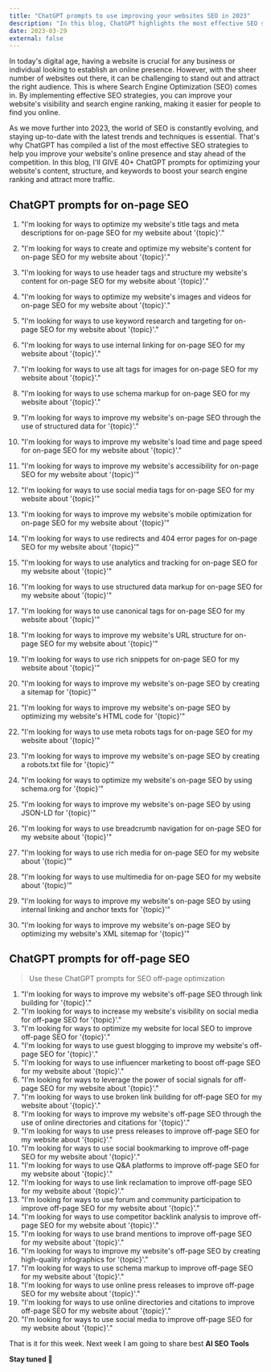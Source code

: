 ```yaml
---
title: "ChatGPT prompts to use improving your websites SEO in 2023"
description: "In this blog, ChatGPT highlights the most effective SEO strategies to improve your website's online visibility and search engine ranking in 2023. Learn how to optimize your website's content, structure, and keywords to attract more traffic and increase your online presence. Stay ahead of the competition and master the latest SEO techniques with ChatGPT's expert insights."
date: 2023-03-29
external: false
---
```


In today's digital age, having a website is crucial for any business or individual looking to establish an online presence. However, with the sheer number of websites out there, it can be challenging to stand out and attract the right audience. This is where Search Engine Optimization (SEO) comes in. By implementing effective SEO strategies, you can improve your website's visibility and search engine ranking, making it easier for people to find you online.

As we move further into 2023, the world of SEO is constantly evolving, and staying up-to-date with the latest trends and techniques is essential. That's why ChatGPT has compiled a list of the most effective SEO strategies to help you improve your website's online presence and stay ahead of the competition. In this blog, I'll GIVE 40+ ChatGPT prompts for optimizing your website's content, structure, and keywords to boost your search engine ranking and attract more traffic.

## ChatGPT prompts for on-page SEO

1. "I'm looking for ways to optimize my website's title tags and meta descriptions for on-page SEO
for my website about '{topic}'."
2. "I'm looking for ways to create and optimize my website's content for on-page SEO for my
website about '{topic}'."
3. "I'm looking for ways to use header tags and structure my website's content for on-page SEO for
my website about '{topic}'."
4. "I'm looking for ways to optimize my website's images and videos for on-page SEO for my
website about '{topic}'."
5. "I'm looking for ways to use keyword research and targeting for on-page SEO for my website about '{topic}'."
6. "I'm looking for ways to use internal linking for on-page SEO for my website about '{topic}'."
7. "I'm looking for ways to use alt tags for images for on-page SEO for my website about '{topic}'."
8. "I'm looking for ways to use schema markup for on-page SEO for my website about '{topic}'."

9. "I'm looking for ways to improve my website's on-page SEO through the use of structured data for '{topic}'."
10. "I'm looking for ways to improve my website's load time and page speed for on-page SEO for my website about '{topic}'."
11. "I'm looking for ways to improve my website's accessibility for on-page SEO for my website about
'{topic}'"
12. "I'm looking for ways to use social media tags for on-page SEO for my website about '{topic}'"
13. "I'm looking for ways to improve my website's mobile optimization for on-page SEO for my
website about '{topic}'"
14. "I'm looking for ways to use redirects and 404 error pages for on-page SEO for my website about
'{topic}'"
15. "I'm looking for ways to use analytics and tracking for on-page SEO for my website about '{topic}'"

16. "I'm looking for ways to use structured data markup for on-page SEO for my website about
'{topic}'"
17. "I'm looking for ways to use canonical tags for on-page SEO for my website about '{topic}'"
18. "I'm looking for ways to improve my website's URL structure for on-page SEO for my website
about '{topic}'"
19. "I'm looking for ways to use rich snippets for on-page SEO for my website about '{topic}'"
20. "I'm looking for ways to improve my website's on-page SEO by creating a sitemap for '{topic}'"
21. "I'm looking for ways to improve my website's on-page SEO by optimizing my website's HTML
code for '{topic}'"
22. "I'm looking for ways to use meta robots tags for on-page SEO for my website about '{topic}'"
23. "I'm looking for ways to improve my website's on-page SEO by creating a robots.txt file for
'{topic}'"
24. "I'm looking for ways to optimize my website's on-page SEO by using schema.org for '{topic}'"
25. "I'm looking for ways to improve my website's on-page SEO by using JSON-LD for '{topic}'"
26. "I'm looking for ways to use breadcrumb navigation for on-page SEO for my website about
'{topic}'"
27. "I'm looking for ways to use rich media for on-page SEO for my website about '{topic}'"
28. "I'm looking for ways to use multimedia for on-page SEO for my website about '{topic}'"
29. "I'm looking for ways to improve my website's on-page SEO by using internal linking and anchor
texts for '{topic}'"
30. "I'm looking for ways to improve my website's on-page SEO by optimizing my website's XML
sitemap for '{topic}'"

##  ChatGPT prompts for off-page SEO
> Use these ChatGPT prompts for SEO off-page optimization

1. "I'm looking for ways to improve my website's off-page SEO through link building for '{topic}'."
2. "I'm looking for ways to increase my website's visibility on social media for off-page SEO for
'{topic}'."
3. "I'm looking for ways to optimize my website for local SEO to improve off-page SEO for '{topic}'."
4. "I'm looking for ways to use guest blogging to improve my website's off-page SEO for '{topic}'."
5. "I'm looking for ways to use influencer marketing to boost off-page SEO for my website about
'{topic}'."
6. "I'm looking for ways to leverage the power of social signals for off-page SEO for my website
about '{topic}'."
7. "I'm looking for ways to use broken link building for off-page SEO for my website about '{topic}'."
8. "I'm looking for ways to improve my website's off-page SEO through the use of online directories
and citations for '{topic}'."
9. "I'm looking for ways to use press releases to improve off-page SEO for my website about
'{topic}'."
10. "I'm looking for ways to use social bookmarking to improve off-page SEO for my website about
'{topic}'."
11. "I'm looking for ways to use Q&A platforms to improve off-page SEO for my website about
'{topic}'."
12. "I'm looking for ways to use link reclamation to improve off-page SEO for my website about
'{topic}'."
13. "I'm looking for ways to use forum and community participation to improve off-page SEO for my
website about '{topic}'."
14. "I'm looking for ways to use competitor backlink analysis to improve off-page SEO for my website
about '{topic}'."
15. "I'm looking for ways to use brand mentions to improve off-page SEO for my website about
'{topic}'."
16. "I'm looking for ways to improve my website's off-page SEO by creating high-quality infographics
for '{topic}'."
17. "I'm looking for ways to use schema markup to improve off-page SEO for my website about
'{topic}'."
18. "I'm looking for ways to use online press releases to improve off-page SEO for my website about
'{topic}'."
19. "I'm looking for ways to use online directories and citations to improve off-page SEO for my
website about '{topic}'."
20. "I'm looking for ways to use social media to improve off-page SEO for my website about '{topic}'."

That is it for this week. Next week I am going to share best **AI SEO Tools**

**Stay tuned 💫**